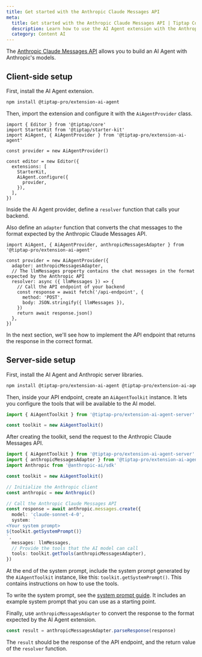 ```yaml
---
title: Get started with the Anthropic Claude Messages API
meta:
  title: Get started with the Anthropic Claude Messages API | Tiptap Content AI
  description: Learn how to use the AI Agent extension with the Anthropic Claude Messages API.
  category: Content AI
---
```


The [Anthropic Claude Messages API](https://docs.anthropic.com/) allows you to build an AI Agent with Anthropic's models.

## Client-side setup

First, install the AI Agent extension.

```bash
npm install @tiptap-pro/extension-ai-agent
```

Then, import the extension and configure it with the `AiAgentProvider` class.

```tsx
import { Editor } from '@tiptap/core'
import StarterKit from '@tiptap/starter-kit'
import AiAgent, { AiAgentProvider } from '@tiptap-pro/extension-ai-agent'

const provider = new AiAgentProvider()

const editor = new Editor({
  extensions: [
    StarterKit,
    AiAgent.configure({
      provider,
    }),
  ],
})
```

Inside the AI Agent provider, define a `resolver` function that calls your backend.

Also define an `adapter` function that converts the chat messages to the format expected by the Anthropic Claude Messages API.

```tsx
import AiAgent, { AiAgentProvider, anthropicMessagesAdapter } from '@tiptap-pro/extension-ai-agent'

const provider = new AiAgentProvider({
  adapter: anthropicMessagesAdapter,
  // The llmMessages property contains the chat messages in the format expected by the Anthropic API
  resolver: async ({ llmMessages }) => {
    // Call the API endpoint of your backend
    const response = await fetch('/api-endpoint', {
      method: 'POST',
      body: JSON.stringify({ llmMessages }),
    })
    return await response.json()
  },
})
```

In the next section, we'll see how to implement the API endpoint that returns the response in the correct format.

## Server-side setup

First, install the AI Agent and Anthropic server libraries.

```bash
npm install @tiptap-pro/extension-ai-agent @tiptap-pro/extension-ai-agent-server @anthropic-ai/sdk
```

Then, inside your API endpoint, create an `AiAgentToolkit` instance. It lets you configure the tools that will be available to the AI model.

```ts
import { AiAgentToolkit } from '@tiptap-pro/extension-ai-agent-server'

const toolkit = new AiAgentToolkit()
```

After creating the toolkit, send the request to the Anthropic Claude Messages API.

```ts
import { AiAgentToolkit } from '@tiptap-pro/extension-ai-agent-server'
import { anthropicMessagesAdapter } from '@tiptap-pro/extension-ai-agent'
import Anthropic from '@anthropic-ai/sdk'

const toolkit = new AiAgentToolkit()

// Initialize the Anthropic client
const anthropic = new Anthropic()

// Call the Anthropic Claude Messages API
const response = await anthropic.messages.create({
  model: 'claude-sonnet-4-0',
  system: `
<Your system prompt>
${toolkit.getSystemPrompt()}
`,
  messages: llmMessages,
  // Provide the tools that the AI model can call
  tools: toolkit.getTools(anthropicMessagesAdapter),
})
```

At the end of the system prompt, include the system prompt generated by the `AiAgentToolkit` instance, like this: `toolkit.getSystemPrompt()`. This contains instructions on how to use the tools.

To write the system prompt, see the [system prompt guide](/content-ai/capabilities/agent/configure/system-prompt). It includes an example system prompt that you can use as a starting point.

Finally, use `anthropicMessagesAdapter` to convert the response to the format expected by the AI Agent extension.

```ts
const result = anthropicMessagesAdapter.parseResponse(response)
```

The `result` should be the response of the API endpoint, and the return value of the `resolver` function.
